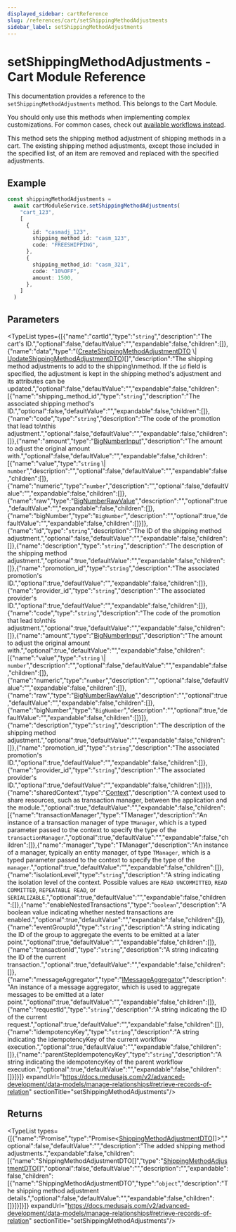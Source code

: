 ```yaml
---
displayed_sidebar: cartReference
slug: /references/cart/setShippingMethodAdjustments
sidebar_label: setShippingMethodAdjustments
---
```



# setShippingMethodAdjustments - Cart Module Reference

This documentation provides a reference to the `setShippingMethodAdjustments` method. This belongs to the Cart Module.

<Note>

You should only use this methods when implementing complex customizations. For common cases, check out [available workflows instead](/medusa-workflows-reference).

</Note>

This method sets the shipping method adjustment of shipping methods in a cart. The existing shipping method adjustments,
except those included in the specified list, of an item are removed and replaced with the specified adjustments.

## Example

```ts
const shippingMethodAdjustments =
  await cartModuleService.setShippingMethodAdjustments(
    "cart_123",
    [
      {
        id: "casmadj_123",
        shipping_method_id: "casm_123",
        code: "FREESHIPPING",
      },
      {
        shipping_method_id: "casm_321",
        code: "10%OFF",
        amount: 1500,
      },
    ]
  )
```

## Parameters

<TypeList types={[{"name":"cartId","type":"`string`","description":"The cart's ID.","optional":false,"defaultValue":"","expandable":false,"children":[]},{"name":"data","type":"([CreateShippingMethodAdjustmentDTO](../../../interfaces/cart.CreateShippingMethodAdjustmentDTO/page.mdx) \\| [UpdateShippingMethodAdjustmentDTO](../../../interfaces/cart.UpdateShippingMethodAdjustmentDTO/page.mdx))[]","description":"The shipping method adjustments to add to the shipping\nmethod. If the `id` field is specified, the adjustment is kept in the shipping method's adjustment and its attributes can be updated.","optional":false,"defaultValue":"","expandable":false,"children":[{"name":"shipping_method_id","type":"`string`","description":"The associated shipping method's ID.","optional":false,"defaultValue":"","expandable":false,"children":[]},{"name":"code","type":"`string`","description":"The code of the promotion that lead to\nthis adjustment.","optional":false,"defaultValue":"","expandable":false,"children":[]},{"name":"amount","type":"[BigNumberInput](../../../types/cart.BigNumberInput/page.mdx)","description":"The amount to adjust the original amount with.","optional":false,"defaultValue":"","expandable":false,"children":[{"name":"value","type":"`string` \\| `number`","description":"","optional":false,"defaultValue":"","expandable":false,"children":[]},{"name":"numeric","type":"`number`","description":"","optional":false,"defaultValue":"","expandable":false,"children":[]},{"name":"raw","type":"[BigNumberRawValue](../../../types/cart.BigNumberRawValue/page.mdx)","description":"","optional":true,"defaultValue":"","expandable":false,"children":[]},{"name":"bigNumber","type":"`BigNumber`","description":"","optional":true,"defaultValue":"","expandable":false,"children":[]}]},{"name":"id","type":"`string`","description":"The ID of the shipping method adjustment.","optional":false,"defaultValue":"","expandable":false,"children":[]},{"name":"description","type":"`string`","description":"The description of the shipping method adjustment.","optional":true,"defaultValue":"","expandable":false,"children":[]},{"name":"promotion_id","type":"`string`","description":"The associated promotion's ID.","optional":true,"defaultValue":"","expandable":false,"children":[]},{"name":"provider_id","type":"`string`","description":"The associated provider's ID.","optional":true,"defaultValue":"","expandable":false,"children":[]},{"name":"code","type":"`string`","description":"The code of the promotion that lead to\nthis adjustment.","optional":true,"defaultValue":"","expandable":false,"children":[]},{"name":"amount","type":"[BigNumberInput](../../../types/cart.BigNumberInput/page.mdx)","description":"The amount to adjust the original amount with.","optional":true,"defaultValue":"","expandable":false,"children":[{"name":"value","type":"`string` \\| `number`","description":"","optional":false,"defaultValue":"","expandable":false,"children":[]},{"name":"numeric","type":"`number`","description":"","optional":false,"defaultValue":"","expandable":false,"children":[]},{"name":"raw","type":"[BigNumberRawValue](../../../types/cart.BigNumberRawValue/page.mdx)","description":"","optional":true,"defaultValue":"","expandable":false,"children":[]},{"name":"bigNumber","type":"`BigNumber`","description":"","optional":true,"defaultValue":"","expandable":false,"children":[]}]},{"name":"description","type":"`string`","description":"The description of the shipping method adjustment.","optional":true,"defaultValue":"","expandable":false,"children":[]},{"name":"promotion_id","type":"`string`","description":"The associated promotion's ID.","optional":true,"defaultValue":"","expandable":false,"children":[]},{"name":"provider_id","type":"`string`","description":"The associated provider's ID.","optional":true,"defaultValue":"","expandable":false,"children":[]}]},{"name":"sharedContext","type":"[Context](../../../interfaces/cart.Context/page.mdx)","description":"A context used to share resources, such as transaction manager, between the application and the module.","optional":true,"defaultValue":"","expandable":false,"children":[{"name":"transactionManager","type":"TManager","description":"An instance of a transaction manager of type `TManager`, which is a typed parameter passed to the context to specify the type of the `transactionManager`.","optional":true,"defaultValue":"","expandable":false,"children":[]},{"name":"manager","type":"TManager","description":"An instance of a manager, typically an entity manager, of type `TManager`, which is a typed parameter passed to the context to specify the type of the `manager`.","optional":true,"defaultValue":"","expandable":false,"children":[]},{"name":"isolationLevel","type":"`string`","description":"A string indicating the isolation level of the context. Possible values are `READ UNCOMMITTED`, `READ COMMITTED`, `REPEATABLE READ`, or `SERIALIZABLE`.","optional":true,"defaultValue":"","expandable":false,"children":[]},{"name":"enableNestedTransactions","type":"`boolean`","description":"A boolean value indicating whether nested transactions are enabled.","optional":true,"defaultValue":"","expandable":false,"children":[]},{"name":"eventGroupId","type":"`string`","description":"A string indicating the ID of the group to aggregate the events to be emitted at a later point.","optional":true,"defaultValue":"","expandable":false,"children":[]},{"name":"transactionId","type":"`string`","description":"A string indicating the ID of the current transaction.","optional":true,"defaultValue":"","expandable":false,"children":[]},{"name":"messageAggregator","type":"[IMessageAggregator](../../../interfaces/cart.IMessageAggregator/page.mdx)","description":"An instance of a message aggregator, which is used to aggregate messages to be emitted at a later point.","optional":true,"defaultValue":"","expandable":false,"children":[]},{"name":"requestId","type":"`string`","description":"A string indicating the ID of the current request.","optional":true,"defaultValue":"","expandable":false,"children":[]},{"name":"idempotencyKey","type":"`string`","description":"A string indicating the idempotencyKey of the current workflow execution.","optional":true,"defaultValue":"","expandable":false,"children":[]},{"name":"parentStepIdempotencyKey","type":"`string`","description":"A string indicating the idempotencyKey of the parent workflow execution.","optional":true,"defaultValue":"","expandable":false,"children":[]}]}]} expandUrl="https://docs.medusajs.com/v2/advanced-development/data-models/manage-relationships#retrieve-records-of-relation" sectionTitle="setShippingMethodAdjustments"/>

## Returns

<TypeList types={[{"name":"Promise","type":"Promise&#60;[ShippingMethodAdjustmentDTO](../../../interfaces/cart.ShippingMethodAdjustmentDTO/page.mdx)[]&#62;","optional":false,"defaultValue":"","description":"The added shipping method adjustments.","expandable":false,"children":[{"name":"ShippingMethodAdjustmentDTO[]","type":"[ShippingMethodAdjustmentDTO](../../../interfaces/cart.ShippingMethodAdjustmentDTO/page.mdx)[]","optional":false,"defaultValue":"","description":"","expandable":false,"children":[{"name":"ShippingMethodAdjustmentDTO","type":"`object`","description":"The shipping method adjustment details.","optional":false,"defaultValue":"","expandable":false,"children":[]}]}]}]} expandUrl="https://docs.medusajs.com/v2/advanced-development/data-models/manage-relationships#retrieve-records-of-relation" sectionTitle="setShippingMethodAdjustments"/>
